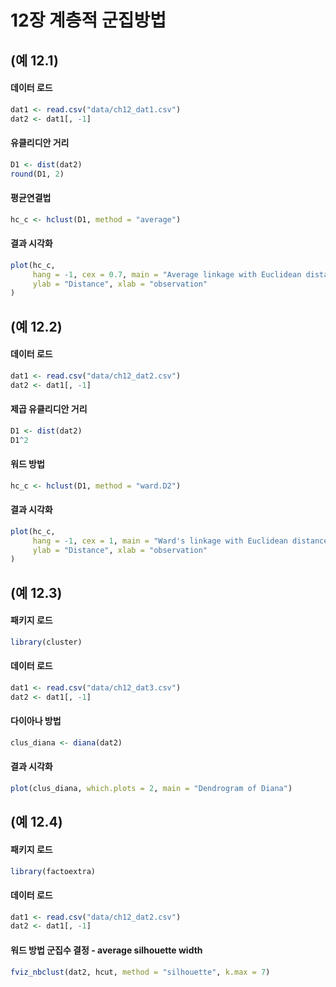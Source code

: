# 12장 계층적 군집방법


## (예 12.1)

#### 데이터 로드

```r
dat1 <- read.csv("data/ch12_dat1.csv")
dat2 <- dat1[, -1]
```


#### 유클리디안 거리

```r
D1 <- dist(dat2)
round(D1, 2)
```


#### 평균연결법

```r
hc_c <- hclust(D1, method = "average")
```

#### 결과 시각화

```r
plot(hc_c,
     hang = -1, cex = 0.7, main = "Average linkage with Euclidean distance",
     ylab = "Distance", xlab = "observation"
)
```


## (예 12.2)

#### 데이터 로드

```r
dat1 <- read.csv("data/ch12_dat2.csv")
dat2 <- dat1[, -1]
```

#### 제곱 유클리디안 거리

```r
D1 <- dist(dat2)
D1^2
```

#### 워드 방법

```r
hc_c <- hclust(D1, method = "ward.D2")
```

#### 결과 시각화

```r
plot(hc_c,
     hang = -1, cex = 1, main = "Ward's linkage with Euclidean distance",
     ylab = "Distance", xlab = "observation"
)
```


## (예 12.3)

#### 패키지 로드

```r
library(cluster)
```


#### 데이터 로드

```r
dat1 <- read.csv("data/ch12_dat3.csv")
dat2 <- dat1[, -1]
```


#### 다이아나 방법

```r
clus_diana <- diana(dat2)
```


#### 결과 시각화

```r
plot(clus_diana, which.plots = 2, main = "Dendrogram of Diana")
```


## (예 12.4)

#### 패키지 로드

```r
library(factoextra)
```


#### 데이터 로드

```r
dat1 <- read.csv("data/ch12_dat2.csv")
dat2 <- dat1[, -1]
```


#### 워드 방법 군집수 결정 - average silhouette width

```r
fviz_nbclust(dat2, hcut, method = "silhouette", k.max = 7)
```


